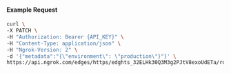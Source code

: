 
#### Example Request

```bash
curl \
-X PATCH \
-H "Authorization: Bearer {API_KEY}" \
-H "Content-Type: application/json" \
-H "Ngrok-Version: 2" \
-d '{"metadata":"{\"environment\": \"production\"}"}' \
https://api.ngrok.com/edges/https/edghts_32ELHk30Q3M3g2PJtV8exoUdETa/routes/edghtsrt_32ELHhVrOVEt3AkL5lZPSqnW0E8
```

